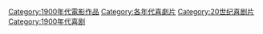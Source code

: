 [[Category:1900年代電影作品|Category:1900年代電影作品]]
[[Category:各年代喜劇片|Category:各年代喜劇片]]
[[Category:20世纪喜剧片|Category:20世纪喜剧片]]
[[Category:1900年代喜剧|Category:1900年代喜剧]]